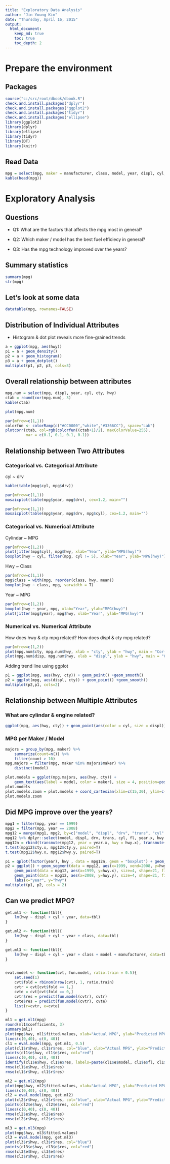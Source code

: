 ```yaml
---
title: "Exploratory Data Analysis"
author: "Jin Young Kim"
date: "Thursday, April 16, 2015"
output:
  html_document:
    keep_md: true
    toc: true
    toc_depth: 2
---
```


# Prepare the environment
## Packages
```r
source("c:/src/root/dbook/dbook.R")
check.and.install.packages("dplyr")
check.and.install.packages("ggplot2")
check.and.install.packages("tidyr")
check.and.install.packages("ellipse")
library(ggplot2)
library(dplyr)
library(ellipse)
library(tidyr)
library(DT)
library(knitr)
```

## Read Data

```r
mpg = select(mpg, maker = manufacturer, class, model, year, displ, cyl, drv, cty, hwy)
kable(head(mpg))
```

# Exploratory Analysis
## Questions

* Q1: What are the factors that affects the mpg most in general?

* Q2: Which maker / model has the best fuel efficiecy in general?

* Q3: Has the mpg technology improved over the years?

## Summary statistics

```r
summary(mpg)
str(mpg)
```


## Let's look at some data

```r
datatable(mpg, rownames=FALSE)
```


## Distribution of Individual Attributes

* Histogram & dot plot reveals more fine-grained trends

```r
a = ggplot(mpg, aes(hwy)) 
p1 = a + geom_density()
p2 = a + geom_histogram()
p3 = a + geom_dotplot()
multiplot(p1, p2, p3, cols=3)
```


## Overall relationship between attributes

```r
mpg.num = select(mpg, displ, year, cyl, cty, hwy)
ctab = round(cor(mpg.num), 3)
kable(ctab)

plot(mpg.num)
```

```r
par(mfrow=c(1,1))
colorfun <- colorRamp(c("#CC0000","white","#3366CC"), space="Lab")
plotcorr(ctab, col=rgb(colorfun((ctab+1)/2), maxColorValue=255),
         mar = c(0.1, 0.1, 0.1, 0.1))
```

## Relationship between Two Attributes

### Categorical vs. Categorical Attribute

cyl ~ drv

```r
kable(table(mpg$cyl, mpg$drv))

par(mfrow=c(1,1))
mosaicplot(table(mpg$year, mpg$drv), cex=1.2, main="")

par(mfrow=c(1,1))
mosaicplot(table(mpg$year, mpg$drv, mpg$cyl), cex=1.2, main="")

```

### Categorical vs. Numerical Attribute


Cylindar ~ MPG

```r
par(mfrow=c(1,2))
plot(jitter(mpg$cyl), mpg$hwy, xlab="Year", ylab="MPG(hwy)")
boxplot(hwy ~ cyl, filter(mpg, cyl != 5), xlab="Year", ylab="MPG(hwy)")
```

Hwy ~ Class

```r
par(mfrow=c(1,1))
mpg$class = with(mpg, reorder(class, hwy, mean))
boxplot(hwy ~ class, mpg, varwidth = T)
```

Year ~ MPG

```r
par(mfrow=c(1,2))
boxplot(hwy ~ year, mpg, xlab="Year", ylab="MPG(hwy)")
plot(jitter(mpg$year), mpg$hwy, xlab="Year", ylab="MPG(hwy)")
```


### Numerical vs. Numerical Attribute

How does hwy & cty mpg related?
How does displ & cty mpg related?

```r
par(mfrow=c(1,2))
plot(mpg.num$cty, mpg.num$hwy, xlab = "cty", ylab = "hwy", main = "Cor(cty,hwy)=0.956")
plot(mpg.num$disp, mpg.num$hwy, xlab = "displ", ylab = "hwy", main = "Cor(displ,hwy)=-0.766")
```

Adding trend line using ggplot

```r
p1 = ggplot(mpg, aes(hwy, cty)) + geom_point() +geom_smooth()
p2 = ggplot(mpg, aes(displ, cty)) + geom_point() +geom_smooth()
multiplot(p2,p1, cols=2)
```

## Relationship between Multiple Attributes

### What are cylindar & engine related?

```r
ggplot(mpg, aes(hwy, cty)) + geom_point(aes(color = cyl, size = displ))
```

### MPG per Maker / Model 

```r
majors = group_by(mpg, maker) %>% 
	summarize(count=n()) %>% 
	filter(count > 10)
mpg.majors = filter(mpg, maker %in% majors$maker) %>% 
	distinct(model)

plot.models = ggplot(mpg.majors, aes(hwy, cty)) + 
	geom_text(aes(label = model, color = maker), size = 4, position=position_jitter(width=1, height=2))
plot.models
plot.models.zoom = plot.models + coord_cartesian(xlim=c(15,30), ylim=c(10,25))
plot.models.zoom
```

## Did MPG improve over the years?

```r
mpg1 = filter(mpg, year == 1999)
mpg2 = filter(mpg, year == 2008)
mpg12 = merge(mpg1, mpg2, by=c("model", "displ", "drv", "trans", "cyl" ,"fl"))
mpg12 %>% dplyr::select(model, displ, drv, trans, cyl, fl, year.x, hwy.x, year.y, hwy.y) %>% arrange(hwy.y - hwy.x)
mpg12n = rbind(transmute(mpg12, year = year.x, hwy = hwy.x), transmute(mpg12, year = year.y, hwy = hwy.y))
t.test(mpg12$cty.x, mpg12$cty.y, paired=T)
t.test(mpg12$hwy.x, mpg12$hwy.y, paired=T)
```

```r
p1 = qplot(factor(year), hwy , data = mpg12n, geom = "boxplot") + geom_jitter() + labs(x="year", y="hwy")
p2 = ggplot() + geom_segment(data = mpg12, aes(x=1999, xend=2008, y=hwy.x, yend=hwy.y)) + 
	geom_point(data = mpg12, aes(x=1999, y=hwy.x), size=4, shape=21, fill="white") +
	geom_point(data = mpg12, aes(x=2008, y=hwy.y), size=4, shape=21, fill="white") +
	labs(x="year", y="hwy")
multiplot(p1, p2, cols = 2)
```

## Can we predict MPG?

```r
get.ml1 <- function(tbl){
	lm(hwy ~ displ + cyl + year, data=tbl)
}

get.ml2 <- function(tbl){
	lm(hwy ~ displ + cyl + year + class, data=tbl)
}

get.ml3 <- function(tbl){
	lm(hwy ~ displ + cyl + year + class + model + manufacturer, data=tbl)
}


eval.model <- function(cvt, fun.model, ratio.train = 0.5){
	set.seed(1)
	cvt$fold = rbinom(nrow(cvt), 1, ratio.train)
	cvtr = cvt[cvt$fold == 1,]
	cvte = cvt[cvt$fold == 0,]
	cvtr$res = predict(fun.model(cvtr), cvtr)
	cvte$res = predict(fun.model(cvtr), cvte)
	list(r=cvtr, e=cvte)
}
```


```r
ml1 = get.ml1(mpg)
round(ml1$coefficients, 3)
summary(ml1)
plot(mpg$hwy, ml1$fitted.values, xlab="Actual MPG", ylab="Predicted MPG")
lines(c(0,40), c(0, 40))
cl1 = eval.model(mpg, get.ml1, 0.5)
plot(cl1$r$hwy, cl1$r$res, col="blue", xlab="Actual MPG", ylab="Predicted MPG")
points(cl1$e$hwy, cl1$e$res, col="red")
lines(c(0,40), c(0, 40))
identify(cl1$e$hwy, cl1$e$res, labels=paste(cl1$e$model, cl1$e$fl, cl1$e$year))
rmse(cl1$e$hwy, cl1$e$res)
rmse(cl1$r$hwy, cl1$r$res)
```

```r
ml2 = get.ml2(mpg)
plot(mpg$hwy, ml2$fitted.values, xlab="Actual MPG", ylab="Predicted MPG")
lines(c(0,40), c(0, 40))
cl2 = eval.model(mpg, get.ml2)
plot(cl2$r$hwy, cl2$r$res, col="blue", xlab="Actual MPG", ylab="Predicted MPG")
points(cl2$e$hwy, cl2$e$res, col="red")
lines(c(0,40), c(0, 40))
rmse(cl2$e$hwy, cl2$e$res)
rmse(cl2$r$hwy, cl2$r$res)

ml3 = get.ml3(mpg)
plot(mpg$hwy, ml3$fitted.values)
cl3 = eval.model(mpg, get.ml3)
plot(cl3$r$hwy, cl3$r$res, col="blue")
points(cl3$e$hwy, cl3$e$res, col="red")
rmse(cl3$e$hwy, cl3$e$res)
rmse(cl3$r$hwy, cl3$r$res)
```


